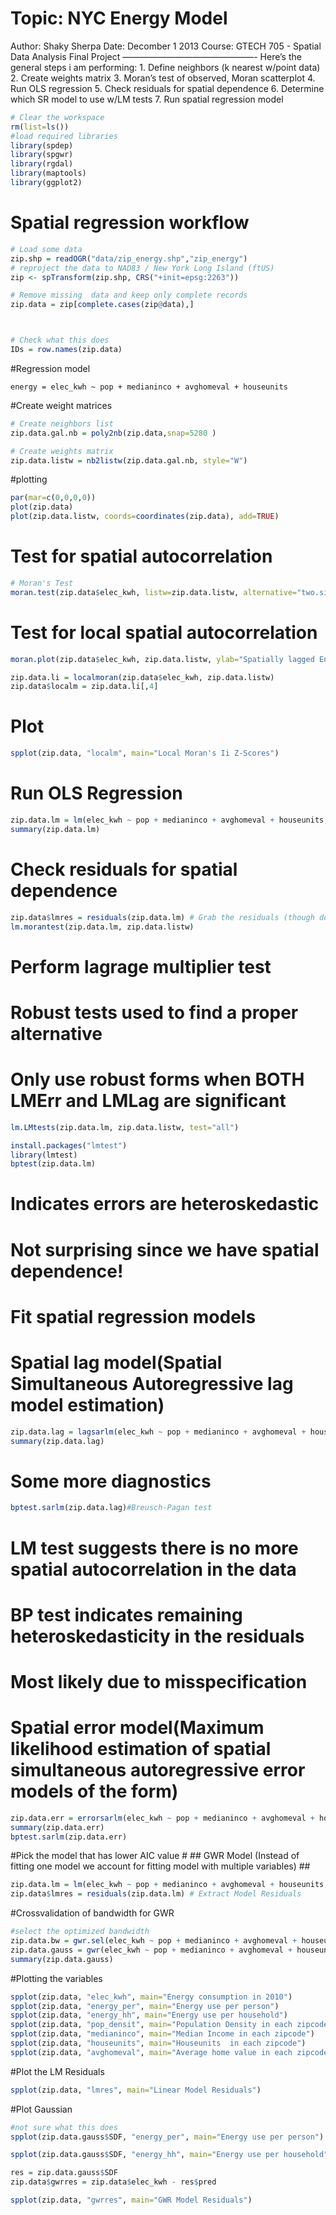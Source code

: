 
Topic:  NYC Energy Model
==========================
Author: Shaky Sherpa
Date:   Decomber 1 2013
Course: GTECH 705 - Spatial Data Analysis
Final Project 
----------------------------------------------
Here's the general steps i am performing:
1. Define neighbors (k nearest w/point data)
2. Create weights matrix
3. Moran's test of observed, Moran scatterplot
4. Run OLS regression
5. Check residuals for spatial dependence
6. Determine which SR model to use w/LM tests
7. Run spatial regression model


```r
# Clear the workspace
rm(list=ls())
#load required libraries
library(spdep)
library(spgwr)
library(rgdal)
library(maptools)
library(ggplot2)
```

# Spatial regression workflow
```r
# Load some data
zip.shp = readOGR("data/zip_energy.shp","zip_energy")
# reproject the data to NAD83 / New York Long Island (ftUS)
zip <- spTransform(zip.shp, CRS("+init=epsg:2263"))

# Remove missing  data and keep only complete records
zip.data = zip[complete.cases(zip@data),]



# Check what this does
IDs = row.names(zip.data)
```


#Regression model
```
energy = elec_kwh ~ pop + medianinco + avghomeval + houseunits
```
#Create weight matrices
```r
# Create neighbors list
zip.data.gal.nb = poly2nb(zip.data,snap=5280 )

# Create weights matrix
zip.data.listw = nb2listw(zip.data.gal.nb, style="W")
```
#plotting

```r
par(mar=c(0,0,0,0))
plot(zip.data)
plot(zip.data.listw, coords=coordinates(zip.data), add=TRUE)
```

# Test for spatial autocorrelation

```r
# Moran's Test
moran.test(zip.data$elec_kwh, listw=zip.data.listw, alternative="two.sided", zero.policy=TRUE)
```

# Test for local spatial autocorrelation

```r
moran.plot(zip.data$elec_kwh, zip.data.listw, ylab="Spatially lagged Energy Consumption", xlab="Energy consumption in each zip")
```

```r
zip.data.li = localmoran(zip.data$elec_kwh, zip.data.listw)
zip.data$localm = zip.data.li[,4]

```

# Plot
```r
spplot(zip.data, "localm", main="Local Moran's Ii Z-Scores")
```

# Run OLS Regression

```r
zip.data.lm = lm(elec_kwh ~ pop + medianinco + avghomeval + houseunits, data=zip.data)
summary(zip.data.lm)
```
# Check residuals for spatial dependence

```r
zip.data$lmres = residuals(zip.data.lm) # Grab the residuals (though don't really need to do this)
lm.morantest(zip.data.lm, zip.data.listw)
```
# Perform lagrage multiplier test
# Robust tests used to find a proper alternative
# Only use robust forms when BOTH LMErr and LMLag are significant

```r
lm.LMtests(zip.data.lm, zip.data.listw, test="all")
```

```r
install.packages("lmtest")
library(lmtest)
bptest(zip.data.lm)
```

# Indicates errors are heteroskedastic
# Not surprising since we have spatial dependence!
# Fit spatial regression models

# Spatial lag model(Spatial Simultaneous Autoregressive lag model estimation)

```r
zip.data.lag = lagsarlm(elec_kwh ~ pop + medianinco + avghomeval + houseunits, data=zip.data, listw=zip.data.listw)
summary(zip.data.lag)
```


# Some more diagnostics
```r
bptest.sarlm(zip.data.lag)#Breusch-Pagan test
```

# LM test suggests there is no more spatial autocorrelation in the data
# BP test indicates remaining heteroskedasticity in the residuals
# Most likely due to misspecification
# Spatial error model(Maximum likelihood estimation of spatial simultaneous autoregressive error models of the form)

```r
zip.data.err = errorsarlm(elec_kwh ~ pop + medianinco + avghomeval + houseunits, data=zip.data, listw=zip.data.listw)
summary(zip.data.err)
bptest.sarlm(zip.data.err)
```
#Pick the model that has lower AIC value
#
## GWR Model (Instead of fitting one model we account for fitting model with multiple variables)
##
```r
zip.data.lm = lm(elec_kwh ~ pop + medianinco + avghomeval + houseunits, data=zip.data)
zip.data$lmres = residuals(zip.data.lm) # Extract Model Residuals
```

#Crossvalidation of bandwidth for GWR
```r
#select the optimized bandwidth
zip.data.bw = gwr.sel(elec_kwh ~ pop + medianinco + avghomeval + houseunits, data=zip.data)
zip.data.gauss = gwr(elec_kwh ~ pop + medianinco + avghomeval + houseunits, data=zip.data, bandwidth=zip.data.bw, hatmatrix=TRUE)
summary(zip.data.gauss)
```
#Plotting the variables
```r
spplot(zip.data, "elec_kwh", main="Energy consumption in 2010")
spplot(zip.data, "energy_per", main="Energy use per person")
spplot(zip.data, "energy_hh", main="Energy use per household")
spplot(zip.data, "pop_densit", main="Population Density in each zipcode")
spplot(zip.data, "medianinco", main="Median Income in each zipcode")
spplot(zip.data, "houseunits", main="Houseunits  in each zipcode")
spplot(zip.data, "avghomeval", main="Average home value in each zipcode")
```

#Plot the LM Residuals
```r
spplot(zip.data, "lmres", main="Linear Model Residuals")
```
#Plot Gaussian 
```r
#not sure what this does
spplot(zip.data.gauss$SDF, "energy_per", main="Energy use per person")
```
```r
spplot(zip.data.gauss$SDF, "energy_hh", main="Energy use per household")
```
```r
res = zip.data.gauss$SDF
zip.data$gwrres = zip.data$elec_kwh - res$pred
```
```r
spplot(zip.data, "gwrres", main="GWR Model Residuals")
```

